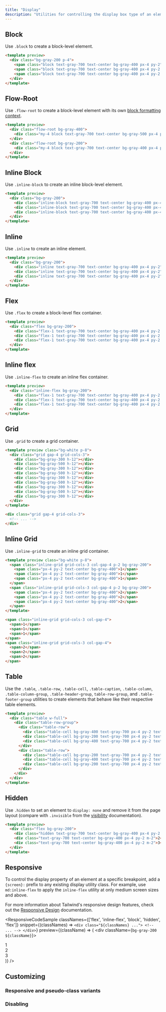 ```yaml
---
title: "Display"
description: "Utilities for controlling the display box type of an element."
---
```





## Block

Use `.block` to create a block-level element.

```html
<template preview>
  <div class="bg-gray-200 p-4">
    <span class="block text-gray-700 text-center bg-gray-400 px-4 py-2">1</span>
    <span class="block text-gray-700 text-center bg-gray-400 px-4 py-2 mt-2">2</span>
    <span class="block text-gray-700 text-center bg-gray-400 px-4 py-2 mt-2">3</span>
  </div>
</template>
```

## Flow-Root

Use `.flow-root` to create a block-level element with its own [block formatting context](https://developer.mozilla.org/en-US/docs/Web/Guide/CSS/Block_formatting_context).

```html
<template preview>
  <div class="flow-root bg-gray-400">
    <div class="my-4 block text-gray-700 text-center bg-gray-500 px-4 py-2">1</div>
  </div>
  <div class="flow-root bg-gray-200">
    <div class="my-4 block text-gray-700 text-center bg-gray-400 px-4 py-2">2</div>
  </div>
</template>
```

## Inline Block

Use `.inline-block` to create an inline block-level element.

```html
<template preview>
  <div class="bg-gray-200">
    <div class="inline-block text-gray-700 text-center bg-gray-400 px-4 py-2 m-2">1</div>
    <div class="inline-block text-gray-700 text-center bg-gray-400 px-4 py-2 m-2">2</div>
    <div class="inline-block text-gray-700 text-center bg-gray-400 px-4 py-2 m-2">3</div>
  </div>
</template>
```

## Inline

Use `.inline` to create an inline element.

```html
<template preview>
  <div class="bg-gray-200">
    <div class="inline text-gray-700 text-center bg-gray-400 px-4 py-2">1</div>
    <div class="inline text-gray-700 text-center bg-gray-400 px-4 py-2">2</div>
    <div class="inline text-gray-700 text-center bg-gray-400 px-4 py-2">3</div>
  </div>
</template>
```

## Flex

Use `.flex` to create a block-level flex container.

```html
<template preview>
  <div class="flex bg-gray-200">
    <div class="flex-1 text-gray-700 text-center bg-gray-400 px-4 py-2 m-2">1</div>
    <div class="flex-1 text-gray-700 text-center bg-gray-400 px-4 py-2 m-2">2</div>
    <div class="flex-1 text-gray-700 text-center bg-gray-400 px-4 py-2 m-2">3</div>
  </div>
</template>
```

## Inline flex

Use `.inline-flex` to create an inline flex container.

```html
<template preview>
  <div class="inline-flex bg-gray-200">
    <div class="flex-1 text-gray-700 text-center bg-gray-400 px-4 py-2 m-2">1</div>
    <div class="flex-1 text-gray-700 text-center bg-gray-400 px-4 py-2 m-2">2</div>
    <div class="flex-1 text-gray-700 text-center bg-gray-400 px-4 py-2 m-2">3</div>
  </div>
</template>
```

## Grid

Use `.grid` to create a grid container.

```html
<template preview class="bg-white p-8">
  <div class="grid gap-4 grid-cols-3">
    <div class="bg-gray-300 h-12"></div>
    <div class="bg-gray-500 h-12"></div>
    <div class="bg-gray-300 h-12"></div>
    <div class="bg-gray-500 h-12"></div>
    <div class="bg-gray-300 h-12"></div>
    <div class="bg-gray-500 h-12"></div>
    <div class="bg-gray-300 h-12"></div>
    <div class="bg-gray-500 h-12"></div>
    <div class="bg-gray-300 h-12"></div>
  </div>
</template>

<div class="grid gap-4 grid-cols-3">
  <!-- ... -->
</div>
```

## Inline Grid

Use `.inline-grid` to create an inline grid container.

```html
<template preview class="bg-white p-8">
  <span class="inline-grid grid-cols-3 col-gap-4 p-2 bg-gray-200">
    <span class="px-4 py-2 text-center bg-gray-400">1</span>
    <span class="px-4 py-2 text-center bg-gray-400">1</span>
    <span class="px-4 py-2 text-center bg-gray-400">1</span>
  </span>
  <span class="inline-grid grid-cols-3 col-gap-4 p-2 bg-gray-200">
    <span class="px-4 py-2 text-center bg-gray-400">2</span>
    <span class="px-4 py-2 text-center bg-gray-400">2</span>
    <span class="px-4 py-2 text-center bg-gray-400">2</span>
  </span>
</template>

<span class="inline-grid grid-cols-3 col-gap-4">
  <span>1</span>
  <span>1</span>
  <span>1</span>
</span>
<span class="inline-grid grid-cols-3 col-gap-4">
  <span>2</span>
  <span>2</span>
  <span>2</span>
</span>
```

## Table

Use the `.table`, `.table-row`, `.table-cell`, `.table-caption`, `.table-column`, `.table-column-group`, `.table-header-group`, `table-row-group`, and `.table-footer-group` utilities to create elements that behave like their respective table elements.

```html
<template preview>
  <div class="table w-full">
    <div class="table-row-group">
      <div class="table-row">
        <div class="table-cell bg-gray-400 text-gray-700 px-4 py-2 text-sm">A cell with more content</div>
        <div class="table-cell bg-gray-200 text-gray-700 px-4 py-2 text-sm">Cell 2</div>
        <div class="table-cell bg-gray-400 text-gray-700 px-4 py-2 text-sm">Cell 3</div>
      </div>
      <div class="table-row">
        <div class="table-cell bg-gray-200 text-gray-700 px-4 py-2 text-sm">Cell 4</div>
        <div class="table-cell bg-gray-400 text-gray-700 px-4 py-2 text-sm">A cell with more content</div>
        <div class="table-cell bg-gray-200 text-gray-700 px-4 py-2 text-sm">Cell 6</div>
      </div>
    </div>
  </div>
</template>
```

## Hidden

Use `.hidden` to set an element to `display: none` and remove it from the page layout (compare with `.invisible` from the [visibility](/docs/visibility#invisible) documentation).

```html
<template preview>
  <div class="flex bg-gray-200">
    <div class="hidden text-gray-700 text-center bg-gray-400 px-4 py-2 m-2">1</div>
    <div class="text-gray-700 text-center bg-gray-400 px-4 py-2 m-2">2</div>
    <div class="text-gray-700 text-center bg-gray-400 px-4 py-2 m-2">3</div>
  </div>
</template>
```

## Responsive

To control the display property of an element at a specific breakpoint, add a `{screen}:` prefix to any existing display utility class. For example, use `md:inline-flex` to apply the `inline-flex` utility at only medium screen sizes and above.

For more information about Tailwind's responsive design features, check out the [Responsive Design](/docs/responsive-design) documentation.

<ResponsiveCodeSample
  classNames={['flex', 'inline-flex', 'block', 'hidden', 'flex']}
  snippet={(classNames) => `
    <div class="${classNames} ...">
      <!-- ... -->
    </div>
  `}
  preview={(className) => (
    <div className={`bg-gray-200 ${className}`}>
      <div className="flex-1 text-gray-700 text-center bg-gray-400 px-4 py-2 m-2">1</div>
      <div className="flex-1 text-gray-700 text-center bg-gray-400 px-4 py-2 m-2">2</div>
      <div className="flex-1 text-gray-700 text-center bg-gray-400 px-4 py-2 m-2">3</div>
    </div>
  )}
/>

## Customizing

### Responsive and pseudo-class variants

<Variants plugin="display" />

### Disabling

<Disabling plugin="display" />
